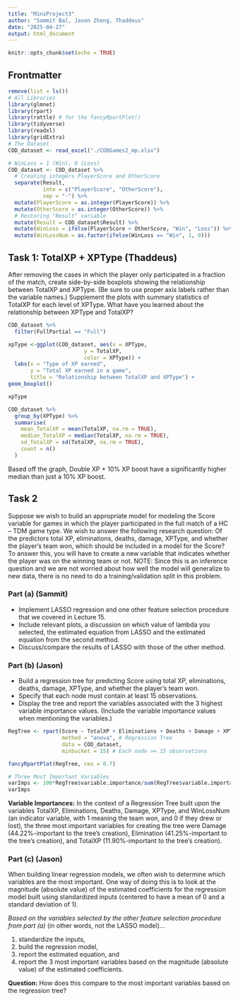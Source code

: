 ```yaml
---
title: "MiniProject3"
author: "Sammit Bal, Jason Zheng, Thaddeus"
date: "2025-04-27"
output: html_document
---
```


```r
knitr::opts_chunk$set(echo = TRUE)
```

## Frontmatter

```r
remove(list = ls())
# All Libraries
library(glmnet)
library(rpart)
library(rattle) # for the fancyRpartPlot()
library(tidyverse)
library(readxl)
library(gridExtra)
# The Dataset
COD_dataset <- read_excel("./CODGames2_mp.xlsx") 

# WinLoss = 1 (Win), 0 (Loss)
COD_dataset <- COD_dataset %>%
  # Creating integers PlayerScore and OtherScore
  separate(Result, 
           into = c("PlayerScore", "OtherScore"), 
           sep = "-") %>%
  mutate(PlayerScore = as.integer(PlayerScore)) %>%
  mutate(OtherScore = as.integer(OtherScore)) %>%
  # Restoring "Result" variable
  mutate(Result = COD_dataset$Result) %>%
  mutate(WinLoss = ifelse(PlayerScore > OtherScore, "Win", "Loss")) %>%
  mutate(WinLossNum = as.factor(ifelse(WinLoss == "Win", 1, 0)))
```


## Task 1: TotalXP + XPType (Thaddeus)

After removing the cases in which the player only participated in a fraction of the match, create side-by-side boxplots showing the relationship between TotalXP and XPType. (Be sure to use proper axis labels rather than the variable names.) Supplement the plots with summary statistics of TotalXP for each level of XPType. What have you learned about the relationship between XPType and TotalXP?


```r
COD_dataset %>%
  filter(FullPartial == "Full")
```



```r
xpType <-ggplot(COD_dataset, aes(x = XPType, 
                        y = TotalXP, 
                        color = XPType)) +
  labs(x = "Type of XP earned", 
       y = "Total XP earned in a game", 
       title = "Relationship between TotalXP and XPType") +
geom_boxplot()

xpType
```


```r
COD_dataset %>%
  group_by(XPType) %>%
  summarise(
    mean_TotalXP = mean(TotalXP, na.rm = TRUE),
    median_TotalXP = median(TotalXP, na.rm = TRUE),
    sd_TotalXP = sd(TotalXP, na.rm = TRUE),
    count = n()
  )
```
Based off the graph, Double XP + 10% XP boost have a significantly higher median than just a 10% XP boost. 

## Task 2

Suppose we wish to build an appropriate model for modeling the Score variable for games in which the player participated in the full match of a HC – TDM game type. We wish to answer the following research question: Of the predictors total XP, eliminations, deaths, damage, XPType, and whether the player’s team won, which should be included in a model for the Score? To answer this, you will have to create a new variable that indicates whether the player was on the winning team or not. NOTE: Since this is an inference question and we are not worried about how well the model will generalize to new data, there is no need to do a training/validation split in this problem.

### Part (a) (Sammit)

- Implement LASSO regression and one other feature selection procedure that we covered in Lecture 15. 
- Include relevant plots, a discussion on which value of lambda you selected, the estimated equation from LASSO and the estimated equation from the second method. 
- Discuss/compare the results of LASSO with those of the other method. 

### Part (b) (Jason)

- Build a regression tree for predicting Score using total XP, eliminations, deaths, damage, XPType, and whether the player’s team won. 
- Specify that each node must contain at least 15 observations. 
- Display the tree and report the variables associated with the 3 highest variable importance values. (Include the variable importance values when mentioning the variables.)

```r
RegTree <- rpart(Score ~ TotalXP + Eliminations + Deaths + Damage + XPType + WinLossNum,
                 method = "anova", # Regression Tree
                 data = COD_dataset,
                 minbucket = 15) # Each node >= 15 observations

fancyRpartPlot(RegTree, cex = 0.7)

# Three Most Important Variables
varImps <- 100*RegTree$variable.importance/sum(RegTree$variable.importance)
varImps
```

**Variable Importances:** In the context of a Regression Tree built upon the variables TotalXP, Eliminations, Deaths, Damage, XPType, and WinLossNum (an indicator variable, with 1 meaning the team won, and 0 if they drew or lost), the three most important variables for creating the tree were Damage (44.22%-important to the tree's creation), Elimination (41.25%-important to the tree's creation), and TotalXP (11.90%-important to the tree's creation). 

### Part (c) (Jason)

When building linear regression models, we often wish to determine which variables are the most important. One way of doing this is to look at the magnitude (absolute value) of the estimated coefficients for the regression model built using standardized inputs (centered to have a mean of 0 and a standard deviation of 1). 

*Based on the variables selected by the other feature selection procedure from part (a)* (in other words, not the LASSO model)...

1. standardize the inputs, 
2. build the regression model, 
3. report the estimated equation, and
4. report the 3 most important variables based on the magnitude (absolute value) of the estimated coefficients. 

**Question:** How does this compare to the most important variables based on the regression tree?

